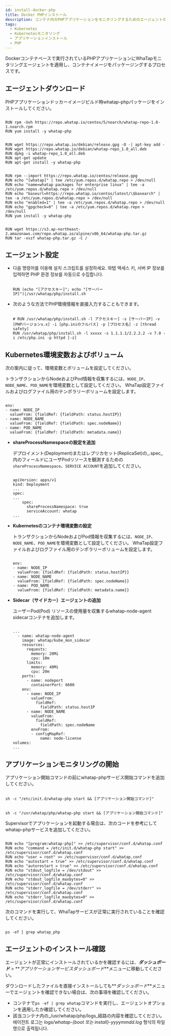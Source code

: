 ```yaml
---
id: install-docker-php
title: Docker PHPインストール
description: コンテナ内のPHPアプリケーションをモニタリングするためのエージェントのインストール段階です。
tags:
  - Kubernetes
  - Kubernetesモニタリング
  - アプリケーションインストール
  - PHP
---
```



Dockerコンテナベースで実行されているPHPアプリケーションにWhaTapモニタリングエージェントを適用し、コンテナイメージをパッケージングするプロセスです。

## エージェントダウンロード

PHPアプリケーションドッカーイメージビルド時whatap-phpパッケージをインストールしてください。

<Tabs>
<TabItem value="rc" label="Redhat/CentOS" default>

```docker title='Redhat/CentOS'

RUN rpm -Uvh https://repo.whatap.io/centos/5/noarch/whatap-repo-1.0-1.noarch.rpm
RUN yum install -y whatap-php

```

</TabItem>

<TabItem value="du" label="Debian/Ubuntu" default>

```docker title='Debian/Ubuntu'

RUN wget https://repo.whatap.io/debian/release.gpg -O -| apt-key add -
RUN wget https://repo.whatap.io/debian/whatap-repo_1.0_all.deb
RUN dpkg -i whatap-repo_1.0_all.deb
RUN apt-get update
RUN apt-get install -y whatap-php

```

</TabItem>

<TabItem value="al" label="Amazon Linux" default>

```docker title='Amazon Linux'

RUN rpm --import https://repo.whatap.io/centos/release.gpg
RUN echo "[whatap]" | tee /etc/yum.repos.d/whatap.repo > /dev/null
RUN echo "name=whatap packages for enterprise linux" | tee -a /etc/yum.repos.d/whatap.repo > /dev/null
RUN echo "baseurl=https://repo.whatap.io/centos/latest/\$basearch" | tee -a /etc/yum.repos.d/whatap.repo > /dev/null
RUN echo "enabled=1" | tee -a /etc/yum.repos.d/whatap.repo > /dev/null
RUN echo "gpgcheck=0" | tee -a /etc/yum.repos.d/whatap.repo > /dev/null
RUN yum install -y whatap-php

```

</TabItem>

<TabItem value="apl" label="Alpine Linux" default>

```docker title='Alpine Linux'

RUN wget https://s3.ap-northeast-2.amazonaws.com/repo.whatap.io/alpine/x86_64/whatap-php.tar.gz
RUN tar -xvzf whatap-php.tar.gz -C /

```

</TabItem>

</Tabs>

## エージェント設定

-   다음 명령어를 이용해 설치 스크립트를 설정하세요. 와탭 액세스 키, 서버 IP 정보를 입력하면 PHP 환경 정보를 자동으로 수집합니다.

    ```docker

    RUN (echo "[アクセスキー]"; echo "[サーバーIP]")|/usr/whatap/php/install.sh

    ```

-   次のような方法でPHP環境情報を直接入力することもできます。 

    ```docker

    # RUN /usr/whatap/php/install.sh -l アクセスキー] -s [サーバーIP] -v [PHPバージョンx.x] -i [php.iniのフルパス] -p [プロセス名] -z [thread safety] 
    RUN /usr/whatap/php/install.sh -l xxxxx -s 1.1.1.1/2.2.2.2 -v 7.0 -i /etc/php.ini -p httpd [-z]

    ```

## Kubernetes環境変数およびボリューム

次の案内に従って、環境変数とボリュームを設定してください。

<Tabs>
<TabItem value='basic' label='デフォルト' default>

トランザクションからNodeおよびPod情報を収集するには、`NODE_IP`、`NODE_NAME`、`POD_NAME`を環境変数として設定してください。 WhaTap設定ファイルおよびログファイル用のテンポラリーボリュームを設定します。

```docker

env:
- name: NODE_IP
  valueFrom: {fieldRef: {fieldPath: status.hostIP}}
- name: NODE_NAME
  valueFrom: {fieldRef: {fieldPath: spec.nodeName}}
- name: POD_NAME
  valueFrom: {fieldRef: {fieldPath: metadata.name}}

```

</TabItem>

<TabItem value="eks" label="EKS Fargate" default>

-   **shareProcessNamespaceの設定を追加**

    デプロイメント(Deployment)またはレプリカセット(ReplicaSet)の_.spec_内のフィールドにユーザPodリソースを観測するための 
    `shareProcessNamespace`、`SERVICE ACCOUNT`を追加してください。

    ```docker

    apiVersion: apps/v1
    kind: Deployment
    ...
    spec:
    ...
        spec:
          shareProcessNamespace: true
          serviceAccount: whatap
    ...

    ```

-   **Kubernetesのコンテナ環境変数の設定**

    トランザクションからNodeおよびPod情報を収集するには、`NODE_IP`、`NODE_NAME`、`POD_NAME`を環境変数として設定してください。 WhaTap設定ファイルおよびログファイル用のテンポラリーボリュームを設定します。

    ```docker

    env:
    - name: NODE_IP
      valueFrom: {fieldRef: {fieldPath: status.hostIP}}
    - name: NODE_NAME
      valueFrom: {fieldRef: {fieldPath: spec.nodeName}}
    - name: POD_NAME
      valueFrom: {fieldRef: {fieldPath: metadata.name}}

    ```

-   **Sidecar（サイドカー）エージェントの追加**

    ユーザーPod(Pod) リソースの使用量を収集するwhatap-node-agent sidecarコンテナを追加します。

    ```docker

    ...
      - name: whatap-node-agent
        image: whatap/kube_mon_sidecar
        resources:
          requests:
            memory: 20Mi
            cpu: 10m
          limits:
            memory: 40Mi
            cpu: 20m
        ports:
          - name: nodeport
            containerPort: 6600
        env:
          - name: NODE_IP
            valueFrom:
              fieldRef:
                fieldPath: status.hostIP
          - name: NODE_NAME
            valueFrom:
              fieldRef:
                fieldPath: spec.nodeName
            envFrom:
            - configMapRef:
                name: node-license
    volumes:
    ...

    ```

</TabItem>

</Tabs>

## アプリケーションモニタリングの開始

<Tabs>
<TabItem value="cm" label="Command" default>

アプリケーション開始コマンドの前にwhatap-phpサービス開始コマンドを追加してください。 

```docker title='Redhat/CentOS, Debian/Ubuntu, Amazon Linux'

sh -c "/etc/init.d/whatap-php start && [アプリケーション開始コマンド]"

```

```docker title='Alpine Linux'

sh -c "/usr/whatap/php/whatap-php start && [アプリケーション開始コマンド]"

```

</TabItem>

<TabItem value="sup" label="Supervisor" default>

Supervisorでアプリケーションを起動する場合は、次のコードを参考にしてwhatap-phpサービスを追加してください。

```docker

RUN echo "[program:whatap-php]" >> /etc/supervisor/conf.d/whatap.conf
RUN echo "command = /etc/init.d/whatap-php start" >> /etc/supervisor/conf.d/whatap.conf
RUN echo "user = root" >> /etc/supervisor/conf.d/whatap.conf
RUN echo "autostart = true" >> /etc/supervisor/conf.d/whatap.conf
RUN echo "autorestart = true" >> /etc/supervisor/conf.d/whatap.conf
RUN echo "stdout_logfile = /dev/stdout" >> /etc/supervisor/conf.d/whatap.conf
RUN echo "stdout_logfile_maxbytes=0" >> /etc/supervisor/conf.d/whatap.conf
RUN echo "stderr_logfile = /dev/stderr" >> /etc/supervisor/conf.d/whatap.conf
RUN echo "stderr_logfile_maxbytes=0" >> /etc/supervisor/conf.d/whatap.conf

```

</TabItem>

</Tabs>

次のコマンドを実行して、WhaTapサービスが正常に実行されていることを確認してください。 

```docker

ps -ef | grep whatap_php

```

## エージェントのインストール確認

エージェントが正常にインストールされているかを確認するには、**_ダッシュボード_** > **_アプリケーションサービスダッシュボード_**メニューに移動してください。

ダウンロードしたファイルを直接インストールしても**_ダッシュボード_**メニューでエージェントを確認できない場合は、次の事項を確認してください。

-   コンテナで`ps -ef | grep whatap`コマンドを実行し、エージェントオプションを適用したか確認してください。
-   該当コンテナ内の_/usr/whatap/php/logs_経路の内容を確認してください。 에이전트 로그는 _logs/whatap-{boot 또는 install}-yyyymmdd.log_ 형식의 파일명으로 출력됩니다.
